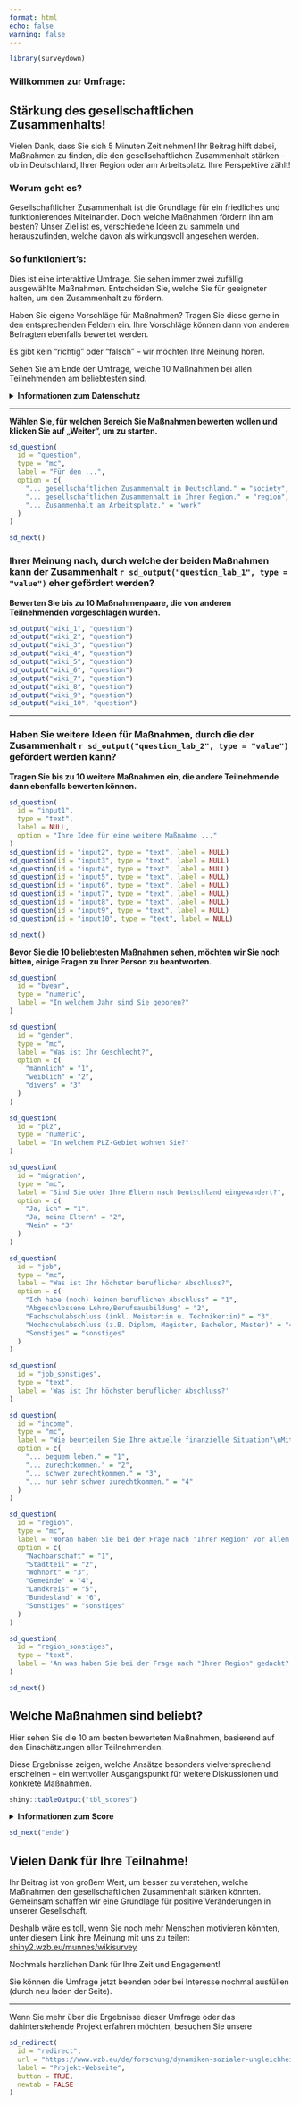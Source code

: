 ```yaml
---
format: html
echo: false
warning: false
---
```


```r
library(surveydown)
```

::: {#welcome .sd-page}

### Willkommen zur Umfrage:<br />
## Stärkung des gesellschaftlichen Zusammenhalts!
Vielen Dank, dass Sie sich 5 Minuten Zeit nehmen! Ihr Beitrag hilft dabei, Maßnahmen zu finden, die den gesellschaftlichen Zusammenhalt stärken – ob in Deutschland, Ihrer Region oder am Arbeitsplatz. Ihre Perspektive zählt!

### Worum geht es?
Gesellschaftlicher Zusammenhalt ist die Grundlage für ein friedliches und funktionierendes Miteinander. Doch welche Maßnahmen fördern ihn am besten? Unser Ziel ist es, verschiedene Ideen zu sammeln und herauszufinden, welche davon als wirkungsvoll angesehen werden.

### So funktioniert's:
Dies ist eine interaktive Umfrage. Sie sehen immer zwei zufällig ausgewählte Maßnahmen. Entscheiden Sie, welche Sie für geeigneter halten, um den Zusammenhalt zu fördern.

Haben Sie eigene Vorschläge für Maßnahmen? Tragen Sie diese gerne in den entsprechenden Feldern ein. Ihre Vorschläge können dann von anderen Befragten ebenfalls bewertet werden.

Es gibt kein "richtig" oder "falsch" – wir möchten Ihre Meinung hören.

Sehen Sie am Ende der Umfrage, welche 10 Maßnahmen bei allen Teilnehmenden am beliebtesten sind.

<details>
  <summary><strong>Informationen zum Datenschutz</strong></summary>
  Verantwortlich für die Durchführung dieser Umfrage ist das <a href="https://www.wzb.eu/de">Wissenschaftszentrum Berlin für Sozialforschung (WZB)</a>. Die Datenerhebung und -verarbeitung erfolgt ausschließlich zu wissenschaftlichen Zwecken. Die Teilnahme an der Befragung ist freiwillig. Bei Nicht-Teilnahme entstehen Ihnen keinerlei Nachteile. Die erhobenen Daten sind annonym und lassen keine Rückschlüsse auf Sie als Person zu.

  Mit Ihrer Teilnahme an der Befragung, stimmen Sie der durch uns durchgeführten Datenverarbeitung zu. Die Einwilligung kann jederzeit mit Wirkung für die Zukunft widerrufen werden. Die Einwilligung durch Teilnahme stellt zugleich die Rechtsgrundlage der Datenverarbeitung dar.

  Für weitere Informationen zur Verarbeitung Ihrer Daten und zum Datenschutz, insbesondere zu Ihrem Recht auf Auskunft, Berichtigung, Löschung, Einschränkung der Verarbeitung, Widerspruch, Datenübertragbarkeit und Beschwerde bei einer Aufsichtsbehörde, informieren Sie sich auf unserer <a href="https://www.wzb.eu/de/datenschutz/datenschutzinformationen-fuer-teilnehmerinnen-der-wzb-forschung">Webseite</a> oder wenden Sie sich an den Datenschutzbeauftragten des WZB unter: <a href="mailto:datenschutz@wzb.eu">datenschutz\@wzb.eu</a>.
</details>

---

**Wählen Sie, für welchen Bereich Sie Maßnahmen bewerten wollen und klicken Sie auf „Weiter“, um zu starten.**

```r
sd_question(
  id = "question",
  type = "mc",
  label = "Für den ...",
  option = c(
    "... gesellschaftlichen Zusammenhalt in Deutschland." = "society",
    "... gesellschaftlichen Zusammenhalt in Ihrer Region." = "region",
    "... Zusammenhalt am Arbeitsplatz." = "work"
  )
)

sd_next()
```

:::


::: {#wiki .sd-page}

### Ihrer Meinung nach, durch welche der beiden Maßnahmen kann der Zusammenhalt `r sd_output("question_lab_1", type = "value")` eher gefördert werden?
**Bewerten Sie bis zu 10 Maßnahmenpaare, die von anderen Teilnehmenden vorgeschlagen wurden.**

```r
sd_output("wiki_1", "question")
sd_output("wiki_2", "question")
sd_output("wiki_3", "question")
sd_output("wiki_4", "question")
sd_output("wiki_5", "question")
sd_output("wiki_6", "question")
sd_output("wiki_7", "question")
sd_output("wiki_8", "question")
sd_output("wiki_9", "question")
sd_output("wiki_10", "question")
```

---

### Haben Sie weitere Ideen für Maßnahmen, durch die der Zusammenhalt `r sd_output("question_lab_2", type = "value")` gefördert werden kann?
**Tragen Sie bis zu 10 weitere Maßnahmen ein, die andere Teilnehmende dann ebenfalls bewerten können.**

```r
sd_question(
  id = "input1",
  type = "text",
  label = NULL,
  option = "Ihre Idee für eine weitere Maßnahme ..."
)
sd_question(id = "input2", type = "text", label = NULL)
sd_question(id = "input3", type = "text", label = NULL)
sd_question(id = "input4", type = "text", label = NULL)
sd_question(id = "input5", type = "text", label = NULL)
sd_question(id = "input6", type = "text", label = NULL)
sd_question(id = "input7", type = "text", label = NULL)
sd_question(id = "input8", type = "text", label = NULL)
sd_question(id = "input9", type = "text", label = NULL)
sd_question(id = "input10", type = "text", label = NULL)

sd_next()
```

:::


::: {#sozdem .sd-page}

**Bevor Sie die 10 beliebtesten Maßnahmen sehen, möchten wir Sie noch bitten, einige Fragen zu Ihrer Person zu beantworten.**

```r
sd_question(
  id = "byear",
  type = "numeric",
  label = "In welchem Jahr sind Sie geboren?"
)

sd_question(
  id = "gender",
  type = "mc",
  label = "Was ist Ihr Geschlecht?",
  option = c(
    "männlich" = "1",
    "weiblich" = "2",
    "divers" = "3"
  )
)

sd_question(
  id = "plz",
  type = "numeric",
  label = "In welchem PLZ-Gebiet wohnen Sie?"
)

sd_question(
  id = "migration",
  type = "mc",
  label = "Sind Sie oder Ihre Eltern nach Deutschland eingewandert?",
  option = c(
    "Ja, ich" = "1",
    "Ja, meine Eltern" = "2",
    "Nein" = "3"
  )
)

sd_question(
  id = "job",
  type = "mc",
  label = "Was ist Ihr höchster beruflicher Abschluss?",
  option = c(
    "Ich habe (noch) keinen beruflichen Abschluss" = "1",
    "Abgeschlossene Lehre/Berufsausbildung" = "2",
    "Fachschulabschluss (inkl. Meister:in u. Techniker:in)" = "3",
    "Hochschulabschluss (z.B. Diplom, Magister, Bachelor, Master)" = "4",
    "Sonstiges" = "sonstiges"
  )
)

sd_question(
  id = "job_sonstiges",
  type = "text",
  label = 'Was ist Ihr höchster beruflicher Abschluss?'
)

sd_question(
  id = "income",
  type = "mc",
  label = "Wie beurteilen Sie Ihre aktuelle finanzielle Situation?\nMit dem was ich derzeit habe, kann ich ...",
  option = c(
    "... bequem leben." = "1",
    "... zurechtkommen." = "2",
    "... schwer zurechtkommen." = "3",
    "... nur sehr schwer zurechtkommen." = "4"
  )
)

sd_question(
  id = "region",
  type = "mc",
  label = 'Woran haben Sie bei der Frage nach "Ihrer Region" vor allem gedacht?',
  option = c(
    "Nachbarschaft" = "1",
    "Stadtteil" = "2",
    "Wohnort" = "3",
    "Gemeinde" = "4",
    "Landkreis" = "5",
    "Bundesland" = "6",
    "Sonstiges" = "sonstiges"
  )
)

sd_question(
  id = "region_sonstiges",
  type = "text",
  label = 'An was haben Sie bei der Frage nach "Ihrer Region" gedacht?'
)

sd_next()
```

:::

::: {#scores .sd-page}

## Welche Maßnahmen sind beliebt?

Hier sehen Sie die 10 am besten bewerteten Maßnahmen, basierend auf den Einschätzungen aller Teilnehmenden.

Diese Ergebnisse zeigen, welche Ansätze besonders vielversprechend erscheinen – ein wertvoller Ausgangspunkt für weitere Diskussionen und konkrete Maßnahmen.

```r
shiny::tableOutput("tbl_scores")
```

<details>
  <summary><strong>Informationen zum Score</strong></summary>
  Der Score basiert auf einem statistischen Modell (Bradley-Terry), bei dem die Paarvergleiche der Maßnahmen ausgewertet werden. Jedes Mal, wenn zwei Maßnahmen gegeneinander „antreten“ (also in einer Frage gemeinsam angezeigt werden) und eine davon gewählt wird, fließt das Ergebnis in die Berechnung ein.

  Um die Genauigkeit zu erhöhen, wird für jede Maßnahme abgeschätzt, wie wahrscheinlich es ist, dass sie gegen jede andere Maßnahme gewinnt. Der Score gibt dann an, wie hoch diese Gewinnwahrscheinlichkeit im Durchschnitt ist – in Prozent ausgedrückt. Eine Maßnahme mit einem Score von 70 würde also „im Schnitt“ 70 von 100 Vergleichssituationen gegen andere Maßnahmen gewinnen.

  Das Ranking sortiert die Maßnahmen von der höchsten zur niedrigsten Gewinnwahrscheinlichkeit. Es zeigt damit, welche Maßnahmen insgesamt in den Pairings am besten abschneiden oder am beliebtesten sind. Dabei bedeutet ein hoher Platz im Ranking, dass diese Maßnahme in den Vergleichen besonders häufig gewählt wurde.
</details>

```r
sd_next("ende")
```

:::

::: {#ende .sd-page}

## Vielen Dank für Ihre Teilnahme!
Ihr Beitrag ist von großem Wert, um besser zu verstehen, welche Maßnahmen den gesellschaftlichen Zusammenhalt stärken könnten. Gemeinsam schaffen wir eine Grundlage für positive Veränderungen in unserer Gesellschaft.

Deshalb wäre es toll, wenn Sie noch mehr Menschen motivieren könnten, unter diesem Link ihre Meinung mit uns zu teilen: [shiny2.wzb.eu/munnes/wikisurvey](https://shiny2.wzb.eu/afs-team/wikisurvey)

Nochmals herzlichen Dank für Ihre Zeit und Engagement!

Sie können die Umfrage jetzt beenden oder bei Interesse nochmal ausfüllen (durch neu laden der Seite).

---

Wenn Sie mehr über die Ergebnisse dieser Umfrage oder das dahinterstehende Projekt erfahren möchten, besuchen Sie unsere 

```r
sd_redirect(
  id = "redirect",
  url = "https://www.wzb.eu/de/forschung/dynamiken-sozialer-ungleichheiten/arbeit-familie-und-soziale-ungleichheit/projekte/zukunftsvisionen-junger-menschen-zu-gesellschaft-und-zusammenhalt",
  label = "Projekt-Webseite",
  button = TRUE,
  newtab = FALSE
)
```

:::